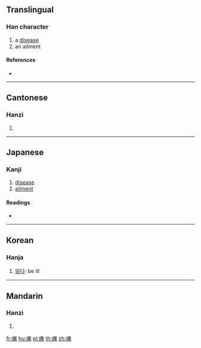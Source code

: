 {{character info/new}}
==Translingual==

===Han character===
{{Han char|rn=104|rad=疒|as=07|sn=12|four=00127|canj=KIJB}}

# a [[disease]]
# an ailment

====References====
* {{Han ref|kx=0774.080|dkj=22212|dj=1184.200|hdz=42673.160|uh=75E1|ud=30177|bh=DAB1|bd=55985}}

----

==Cantonese==

===Hanzi===
{{yue-hanzi|jyut=[[fu1]], [[pou1]]|y=fu1, pou1}}

# {{defn|lang=yue|sort=疒07}}

----

==Japanese==

===Kanji===
{{ja-kanji|grade=|rs=疒07}}

# [[disease]]
# [[ailment]]

====Readings====
* {{ja-readings|on=[[ほ]] (ho), [[ふ]] (fu), [[ぶ]] (bu)|kun=[[やむ]] (yamu)|nanori=}}

----

==Korean==

===Hanja===
{{ko-hanja|hangeul=부|rv=bu|mr=pu}}

# [[앓다]]: be ill

----

==Mandarin==

===Hanzi===
{{cmn-hanzi|pin=[[pū]] ([[pu1]])|wg=p'u<sup>1</sup>}}

# {{defn|lang=cmn|sort=疒07}}

[[fr:痡]]
[[hu:痡]]
[[pl:痡]]
[[th:痡]]
[[zh:痡]]